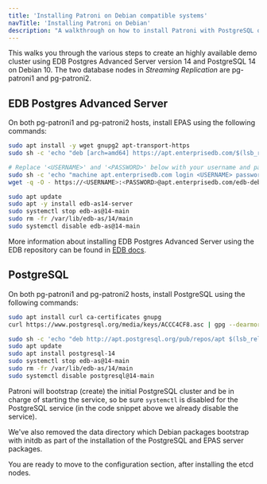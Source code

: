 ```yaml
---
title: 'Installing Patroni on Debian compatible systems'
navTitle: 'Installing Patroni on Debian'
description: "A walkthrough on how to install Patroni with PostgreSQL or EPAS on Debian or Ubuntu systems"
---
```


This walks you through the various steps to create an highly available demo cluster using EDB Postgres Advanced Server version 14 and PostgreSQL 14 on Debian 10. The two database nodes in _Streaming Replication_ are pg-patroni1 and pg-patroni2.

## EDB Postgres Advanced Server

On both pg-patroni1 and pg-patroni2 hosts, install EPAS using the following commands:

```bash
sudo apt install -y wget gnupg2 apt-transport-https
sudo sh -c 'echo "deb [arch=amd64] https://apt.enterprisedb.com/$(lsb_release -cs)-edb/ $(lsb_release -cs) main" > /etc/apt/sources.list.d/edb-$(lsb_release -cs).list'

# Replace '<USERNAME>' and '<PASSWORD>' below with your username and password for the EDB repositories
sudo sh -c 'echo "machine apt.enterprisedb.com login <USERNAME> password <PASSWORD>" > /etc/apt/auth.conf.d/edb.conf'
wget -q -O - https://<USERNAME>:<PASSWORD>@apt.enterprisedb.com/edb-deb.gpg.key | sudo apt-key add -

sudo apt update
sudo apt -y install edb-as14-server
sudo systemctl stop edb-as@14-main
sudo rm -fr /var/lib/edb-as/14/main
sudo systemctl disable edb-as@14-main
```

More information about installing EDB Postgres Advanced Server using the EDB repository can be found in [EDB docs](https://www.enterprisedb.com/docs/epas/latest/epas_inst_linux/installing_epas_using_edb_repository).


## PostgreSQL

On both pg-patroni1 and pg-patroni2 hosts, install PostgreSQL using the following commands:

```bash
sudo apt install curl ca-certificates gnupg
curl https://www.postgresql.org/media/keys/ACCC4CF8.asc | gpg --dearmor | sudo tee /etc/apt/trusted.gpg.d/apt.postgresql.org.gpg >/dev/null

sudo sh -c 'echo "deb http://apt.postgresql.org/pub/repos/apt $(lsb_release -cs)-pgdg main" > /etc/apt/sources.list.d/pgdg.list'
sudo apt update
sudo apt install postgresql-14
sudo systemctl stop edb-as@14-main
sudo rm -fr /var/lib/edb-as/14/main
sudo systemctl disable postgresql@14-main
```

Patroni will bootstrap (create) the initial PostgreSQL cluster and be in charge of starting the service, so be sure `systemctl` is disabled for the PostgreSQL service (in the code snippet above we already disable the service).

We've also removed the data directory which Debian packages bootstrap with initdb as part of the installation of the PostgreSQL and EPAS server packages. 

You are ready to move to the configuration section, after installing the etcd nodes.